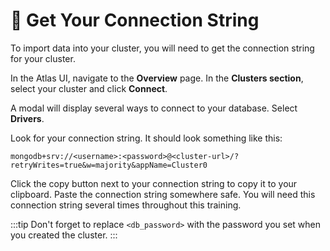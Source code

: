 
# 👐 Get Your Connection String

To import data into your cluster, you will need to get the connection string for your cluster.

In the Atlas UI, navigate to the **Overview** page. In the **Clusters section**, select your cluster and click **Connect**. 

<Screenshot url="https://cloud.mongodb.com" src="img/screenshots/40-import-data/1-connection-string/1-connect-button.png" alt="Connect button" />

A modal will display several ways to connect to your database. Select **Drivers**.

<Screenshot url="https://cloud.mongodb.com" src="img/screenshots/40-import-data/1-connection-string/2-connect-modal.png" alt="Connect modal" />

Look for your connection string. It should look something like this:

```
mongodb+srv://<username>:<password>@<cluster-url>/?retryWrites=true&w=majority&appName=Cluster0
```

<Screenshot url="https://cloud.mongodb.com" src="img/screenshots/40-import-data/1-connection-string/3-connection-string.png" alt="Get connection string" />

Click the copy button next to your connection string to copy it to your clipboard. Paste the connection string somewhere safe. You will need this connection string several times throughout this training.

:::tip
Don't forget to replace `<db_password>` with the password you set when you created the cluster.
:::